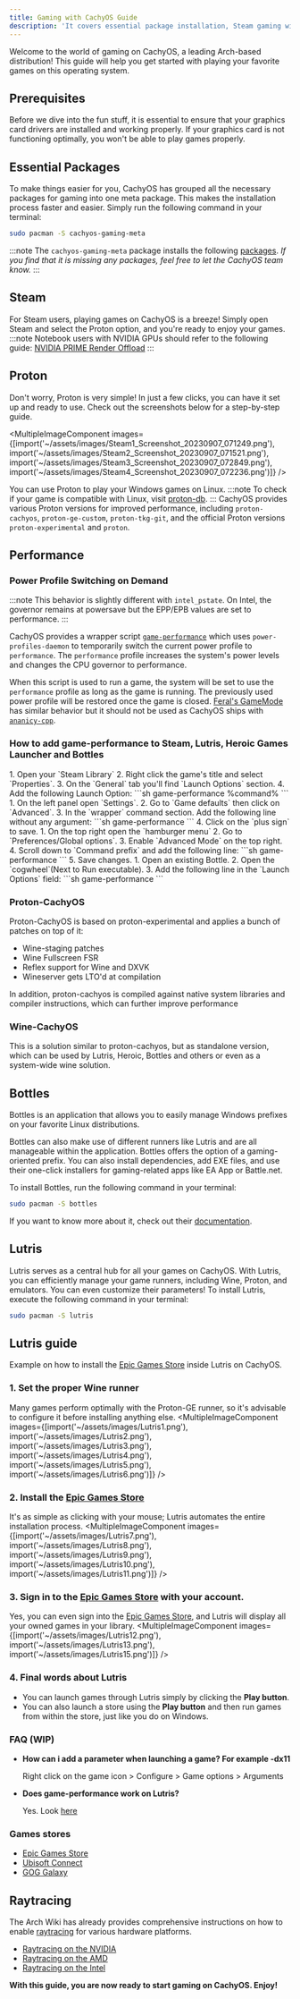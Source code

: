 ```yaml
---
title: Gaming with CachyOS Guide
description: 'It covers essential package installation, Steam gaming with Proton, various Proton version options, Lutris as a central hub for all games, and script installers for popular games.'
---
```



Welcome to the world of gaming on CachyOS, a leading Arch-based distribution! This guide will help you get started with playing your favorite games on this operating system.

## Prerequisites
Before we dive into the fun stuff, it is essential to ensure that your graphics card drivers are installed and working properly. If your graphics card is not functioning optimally, you won't be able to play games properly.

## Essential Packages
To make things easier for you, CachyOS has grouped all the necessary packages for gaming into one meta package. This makes the installation process faster and easier. Simply run the following command in your terminal:

```sh
sudo pacman -S cachyos-gaming-meta
```

:::note
The `cachyos-gaming-meta` package installs the following [packages](https://github.com/CachyOS/CachyOS-PKGBUILDS/blob/master/cachyos-gaming-meta/PKGBUILD). *If you find that it is missing any packages, feel free to let the CachyOS team know.*
:::

## Steam
For Steam users, playing games on CachyOS is a breeze! Simply open Steam and select the Proton option, and you're ready to enjoy your games.
:::note
Notebook users with NVIDIA GPUs should refer to the following guide: [NVIDIA PRIME Render Offload](https://wiki.cachyos.org/configuration/dual_gpu/)
:::

## Proton
Don't worry, Proton is very simple! In just a few clicks, you can have it set up and ready to use. Check out the screenshots below for a step-by-step guide.

<MultipleImageComponent images={[import('~/assets/images/Steam1_Screenshot_20230907_071249.png'), import('~/assets/images/Steam2_Screenshot_20230907_071521.png'), import('~/assets/images/Steam3_Screenshot_20230907_072849.png'), import('~/assets/images/Steam4_Screenshot_20230907_072236.png')]} />

You can use Proton to play your Windows games on Linux.
:::note
To check if your game is compatible with Linux, visit [proton-db](https://www.protondb.com/).
:::
CachyOS provides various Proton versions for improved performance, including `proton-cachyos`, `proton-ge-custom`, `proton-tkg-git`, and the official Proton versions `proton-experimental` and `proton`.

## Performance

### Power Profile Switching on Demand
:::note
This behavior is slightly different with `intel_pstate`. On Intel, the governor remains at powersave but the
EPP/EPB values are set to performance.
:::

CachyOS provides a wrapper script [`game-performance`](https://github.com/CachyOS/CachyOS-Settings/blob/master/usr/bin/game-performance)
which uses `power-profiles-daemon` to temporarily switch the current power profile to `performance`.
The `performance` profile increases the system's power levels and changes the CPU governor to performance.

When this script is used to run a game, the system will be set to use the `performance` profile as long as the game is running.
The previously used power profile will be restored once the game is closed. [Feral's GameMode](https://github.com/FeralInteractive/gamemode)
has similar behavior but it should not be used as CachyOS ships with [`ananicy-cpp`](https://gitlab.com/ananicy-cpp/ananicy-cpp).

### How to add game-performance to Steam, Lutris, Heroic Games Launcher and Bottles

<Tabs>

<TabItem label='Steam'>

<Steps>
1. Open your `Steam Library`
2. Right click the game's title and select `Properties`.
3. On the `General` tab you'll find `Launch Options` section.
4. Add the following Launch Option:
    ```sh
    game-performance %command%
    ```
</Steps>

</TabItem>

<TabItem label='Heroic Games Launcher'>

<Steps>
1. On the left panel open `Settings`.
2. Go to `Game defaults` then click on `Advanced`.
3. In the `wrapper` command section. Add the following line without any argument:
   ```sh
   game-performance
   ```
4. Click on the `plus sign` to save.
</Steps>

</TabItem>

<TabItem label='Lutris'>

<Steps>
1. On the top right open the `hamburger menu`
2. Go to `Preferences/Global options`.
3. Enable `Advanced Mode` on the top right.
4. Scroll down to `Command prefix` and add the following line:
   ```sh
   game-performance
   ```
5. Save changes.
</Steps>

</TabItem>

<TabItem label='Bottles (Broken)'>

<Steps>
1. Open an existing Bottle.
2. Open the `cogwheel`(Next to Run executable).
3. Add the following line in the `Launch Options` field:
   ```sh
   game-performance
   ```
</Steps>

</TabItem>

</Tabs>

### Proton-CachyOS

Proton-CachyOS is based on proton-experimental and applies a bunch of patches on top of it:
- Wine-staging patches
- Wine Fullscreen FSR
- Reflex support for Wine and DXVK
- Wineserver gets LTO'd at compilation

In addition, proton-cachyos is compiled against native system libraries and compiler instructions, which can further improve performance

### Wine-CachyOS

This is a solution similar to proton-cachyos, but as standalone version, which can be used by Lutris, Heroic, Bottles and others or even as a system-wide wine solution.

## Bottles

Bottles is an application that allows you to easily manage Windows prefixes on your favorite Linux distributions.

Bottles can also make use of different runners like Lutris and are all manageable within the application. Bottles offers the option of a gaming-oriented prefix.
You can also install dependencies, add EXE files, and use their one-click installers for gaming-related apps like EA App or Battle.net.

To install Bottles, run the following command in your terminal:
```sh
sudo pacman -S bottles
```
If you want to know more about it, check out their [documentation](https://docs.usebottles.com/).

## Lutris
Lutris serves as a central hub for all your games on CachyOS. With Lutris, you can efficiently manage your game runners, including Wine, Proton, and emulators. You can even customize their parameters! To install Lutris, execute the following command in your terminal:
```sh
sudo pacman -S lutris
```
## Lutris guide
Example on how to install the [Epic Games Store](https://lutris.net/games/epic-games-store/) inside Lutris on CachyOS.

### 1. Set the proper Wine runner
Many games perform optimally with the Proton-GE runner, so it's advisable to configure it before installing anything else.
<MultipleImageComponent images={[import('~/assets/images/Lutris1.png'), import('~/assets/images/Lutris2.png'), import('~/assets/images/Lutris3.png'), import('~/assets/images/Lutris4.png'), import('~/assets/images/Lutris5.png'), import('~/assets/images/Lutris6.png')]} />

### 2. Install the [Epic Games Store](https://lutris.net/games/epic-games-store/)
It's as simple as clicking with your mouse; Lutris automates the entire installation process.
<MultipleImageComponent images={[import('~/assets/images/Lutris7.png'), import('~/assets/images/Lutris8.png'), import('~/assets/images/Lutris9.png'), import('~/assets/images/Lutris10.png'), import('~/assets/images/Lutris11.png')]} />

### 3. Sign in to the [Epic Games Store](https://lutris.net/games/epic-games-store/) with your account.
Yes, you can even sign into the [Epic Games Store](https://lutris.net/games/epic-games-store/), and Lutris will display all your owned games in your library.
<MultipleImageComponent images={[import('~/assets/images/Lutris12.png'), import('~/assets/images/Lutris13.png'), import('~/assets/images/Lutris15.png')]} />

### 4. Final words about Lutris
- You can launch games through Lutris simply by clicking the **Play button**.
- You can also launch a store using the **Play button** and then run games from within the store, just like you do on Windows.

### FAQ (WIP)
- **How can i add a parameter when launching a game? For example -dx11**

    Right click on the game icon > Configure > Game options > Arguments
- **Does game-performance work on Lutris?**
    
    Yes. Look [here](/configuration/gaming#how-to-add-game-performance-to-steam-lutris-heroic-games-launcher-and-bottles)

### Games stores
- [Epic Games Store](https://lutris.net/games/epic-games-store/)
- [Ubisoft Connect](https://lutris.net/games/ubisoft-connect/)
- [GOG Galaxy](https://lutris.net/games/gog-galaxy/)

## Raytracing
The Arch Wiki has already provides comprehensive instructions on how to enable [raytracing](https://wiki.archlinux.org/title/Hardware_raytracing) for various hardware platforms.
- [Raytracing on the NVIDIA](https://wiki.archlinux.org/title/Hardware_raytracing#NVIDIA)
- [Raytracing on the AMD](https://wiki.archlinux.org/title/Hardware_raytracing#AMD)
- [Raytracing on the Intel](https://wiki.archlinux.org/title/Hardware_raytracing#Intel)

**With this guide, you are now ready to start gaming on CachyOS. Enjoy!**
